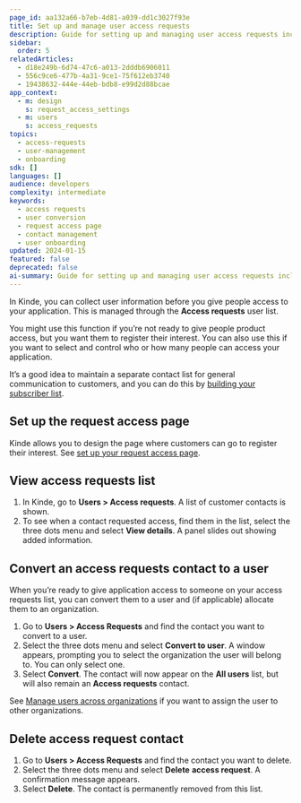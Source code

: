 ```yaml
---
page_id: aa132a66-b7eb-4d81-a039-dd1c3027f93e
title: Set up and manage user access requests
description: Guide for setting up and managing user access requests including page configuration, contact conversion to users, and access request lifecycle management.
sidebar:
  order: 5
relatedArticles:
  - d18e249b-6d74-47c6-a013-2dddb6906011
  - 556c9ce6-477b-4a31-9ce1-75f612eb3740
  - 19438632-444e-44eb-bdb8-e99d2d88bcae
app_context:
  - m: design
    s: request_access_settings
  - m: users
    s: access_requests
topics:
  - access-requests
  - user-management
  - onboarding
sdk: []
languages: []
audience: developers
complexity: intermediate
keywords:
  - access requests
  - user conversion
  - request access page
  - contact management
  - user onboarding
updated: 2024-01-15
featured: false
deprecated: false
ai-summary: Guide for setting up and managing user access requests including page configuration, contact conversion to users, and access request lifecycle management.
---
```


In Kinde, you can collect user information before you give people access to your application. This is managed through the **Access requests** user list.

You might use this function if you’re not ready to give people product access, but you want them to register their interest. You can also use this if you want to select and control who or how many people can access your application.

It’s a good idea to maintain a separate contact list for general communication to customers, and you can do this by [building your subscriber list](/manage-users/add-and-edit/manage-subscribers/).

## Set up the request access page

Kinde allows you to design the page where customers can go to register their interest. See [set up your request access page](/design/pages/set-up-the-request-access-page/).

## View access requests list

1. In Kinde, go to **Users > Access requests**. A list of customer contacts is shown.
2. To see when a contact requested access, find them in the list, select the three dots menu and select **View details**. A panel slides out showing added information.

## Convert an access requests contact to a user

When you’re ready to give application access to someone on your access requests list, you can convert them to a user and (if applicable) allocate them to an organization.

1. Go to **Users > Access Requests** and find the contact you want to convert to a user.
2. Select the three dots menu and select **Convert to user**. A window appears, prompting you to select the organization the user will belong to. You can only select one.
3. Select **Convert**. The contact will now appear on the **All users** list, but will also remain an **Access requests** contact.

See [Manage users across organizations](/manage-users/about/manage-users-across-organizations/) if you want to assign the user to other organizations.

## Delete access request contact

1. Go to **Users > Access Requests** and find the contact you want to delete.
2. Select the three dots menu and select **Delete** **access request**. A confirmation message appears.
3. Select **Delete**. The contact is permanently removed from this list.
